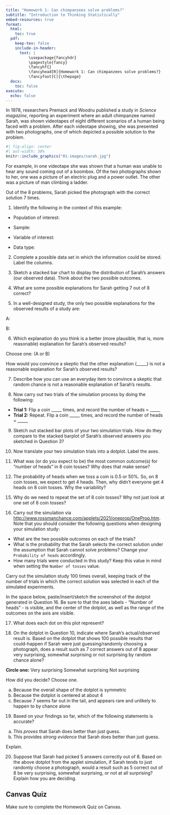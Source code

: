 ```yaml
---
title: "Homework 1: Can chimpanzees solve problems?"
subtitle: "Introduction to Thinking Statistically"
embed-resources: true
format:
  html:
    toc: true
  pdf:
    keep-tex: false
    include-in-header:
      text: |
          \usepackage{fancyhdr}
          \pagestyle{fancy}
          \fancyhf{}
          \fancyhead[R]{Homework 1: Can chimpanzees solve problems?}
          \fancyfoot[C]{\thepage}
  docx:
    toc: false
execute:
  echo: false
---
```


In 1978, researchers Premack and Woodru published a study in *Science magazine*, reporting an experiment where an adult chimpanzee named Sarah, was shown videotapes of eight different scenarios of a human being faced with a problem. After each videotape showing, she was presented with two
photographs, one of which depicted a possible solution to the problem.

```r
#| fig-align: center
#| out-width: 50%
knitr::include_graphics("01-images/sarah.jpg")
```

For example, in one videotape she was shown that a human was unable to hear any sound coming out of a boombox. Of the two photographs shown to her, one was a picture of an electric plug and a power outlet. The other was a picture of man climbing a ladder.

Out of the 8 problems, Sarah picked the photograph with the correct solution 7 times.

1. Identify the following in the context of this example:

-   Population of interest:

\vspace{0.2in}

-   Sample:

\vspace{0.2in}

-   Variable of interest:

\vspace{0.2in}

-   Data type:

\vspace{0.2in}

2. Complete a possible data set in which the information could be stored. Label the columns.


3. Sketch a stacked bar chart to display the distribution of Sarah's answers (our observed data). Think about the two possible outcomes.


4. What are some possible explanations for Sarah getting 7 out of 8 correct?

\vspace{0.5in}

5. In a well-designed study, the only two possible explanations for the observed results of a study are:

A: 

\vspace{0.5in}

B:
 
\vspace{0.5in}


6. Which explanation do you think is a better (more plausible, that is, more reasonable) explanation for Sarah's observed results?

Choose one: (A or B)

How would you convince a skeptic that the other explanation (_____) is not a reasonable explanation for Sarah's observed results?

\vspace{0.5in}

7. Describe how you can use an everyday item to convince a skeptic that random chance is not a reasonable explanation of Sarah's results. 

\vspace{0.5in}

8. Now carry out two trials of the simulation process by doing the following:

+ **Trial 1:** Flip a coin _____ times, and record the number of heads = _____ 
+ **Trial 2:** Repeat. Flip a coin _____ times, and record the number of heads = _____ 

9. Sketch out stacked bar plots of your two simulation trials. How do they compare to the stacked barplot of Sarah's observed answers you sketched in Question 3?

\vspace{0.5in}


10. Now translate your two simulation trials into a dotplot. Label the axes.

\vspace{0.5in}


11. What was (or do you expect to be) the most common outcome(s) for "number of heads" in 8 coin tosses? Why does that make sense?

\vspace{0.5in}

12. The probability of heads when we toss a coin is 0.5 or 50%. So, on 8 coin tosses, we expect to get 4 heads. Then, why didn't everyone get 4 heads on 8 coin tosses. Why the variability?

\vspace{0.5in}

15. Why do we need to repeat the set of 8 coin tosses? Why not just look at one set of 8 coin tosses?

\vspace{0.5in}

16. Carry out the simulation via <http://www.rossmanchance.com/applets/2021/oneprop/OneProp.htm>. Note that you should consider the following questions when designing your simulation study:

+ What are the two possible outcomes on each of the trials?
+ What is the probability that the Sarah selects the correct solution under the assumption that Sarah cannot solve problems?  Change your `Probability of heads` accordingly.
+ How many trials were conducted in this study?  Keep this value in mind when setting the `Number of tosses` value.

<!-- Have them fill out the simulation inputs. -->

Carry out the simulation study 100 times overall, keeping track of the number of trials in which the correct solution was selected in each of the simulated experiments.

In the space below, paste/insert/sketch the screenshot of the dotplot generated in Question 16. Be sure to that the axes labels - "Number of heads" - is visible, and the center of the dotplot, as well as the range of the outcomes on the axis are visible.


\vspace{1in}

17.	What does each dot on this plot represent?

\vspace{0.5in}

18. On the dotplot in Question 10, indicate where Sarah's actual/observed result is. Based on the dotplot that shows 100 possible results that could-happen if Sarah were just guessing/randomly choosing a photograph, does a result such as 7 correct answers out of 8 appear very surprising, somewhat surprising or not surprising by random chance alone? 

\vspace{0.1in}

**Circle one:** Very surprising \hspace{0.15in} Somewhat surprising \hspace{0.15in} Not surprising

\vspace{0.1in}

How did you decide? Choose one.

\vspace{0.1in}

(a) Because the overall shape of the dotplot is symmetric
(b) Because the dotplot is centered at about 4
(c) Because 7 seems far out in the tail, and appears rare and unlikely to happen to by chance alone

\vspace{0.1in}

19. Based on your findings so far, which of the following statements is accurate?

\vspace{0.1in}

(a) This *proves* that Sarah does better than just guess.
(b) This provides *strong evidence* that Sarah does better than just guess.

\vspace{0.1in}

Explain.

\vspace{0.5in}

20. Suppose that Sarah had picked 5 answers correctly out of 8. Based on the above dotplot from the applet simulation, if Sarah tends to just randomly choose a photograph, would a result such as 5 correct out of 8 be very surprising, somewhat surprising, or not at all surprising? Explain how you are deciding.

\vspace{0.5in}


::: callout-caution
## Canvas Quiz

Make sure to complete the Homework Quiz on Canvas.

:::

